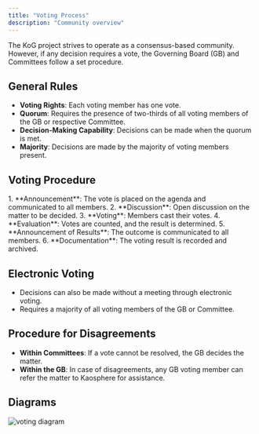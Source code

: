 ```yaml
---
title: "Voting Process"
description: "Community overview"
---
```



The KoG project strives to operate as a consensus-based community. However, if any decision requires a vote, the Governing Board (GB) and Committees follow a set procedure.

## General Rules

- **Voting Rights**: Each voting member has one vote.
- **Quorum**: Requires the presence of two-thirds of all voting members of the GB or respective Committee.
- **Decision-Making Capability**: Decisions can be made when the quorum is met.
- **Majority**: Decisions are made by the majority of voting members present.

## Voting Procedure

<Steps>
1. **Announcement**: The vote is placed on the agenda and communicated to all members.
2. **Discussion**: Open discussion on the matter to be decided.
3. **Voting**: Members cast their votes.
4. **Evaluation**: Votes are counted, and the result is determined.
5. **Announcement of Results**: The outcome is communicated to all members.
6. **Documentation**: The voting result is recorded and archived.
</Steps>

## Electronic Voting

- Decisions can also be made without a meeting through electronic voting.
- Requires a majority of all voting members of the GB or Committee.

## Procedure for Disagreements

- **Within Committees**: If a vote cannot be resolved, the GB decides the matter.
- **Within the GB**: In case of disagreements, any GB voting member can refer the matter to Kaosphere for assistance.

## Diagrams

<Image src={votingDiagram} alt="voting diagram" />
